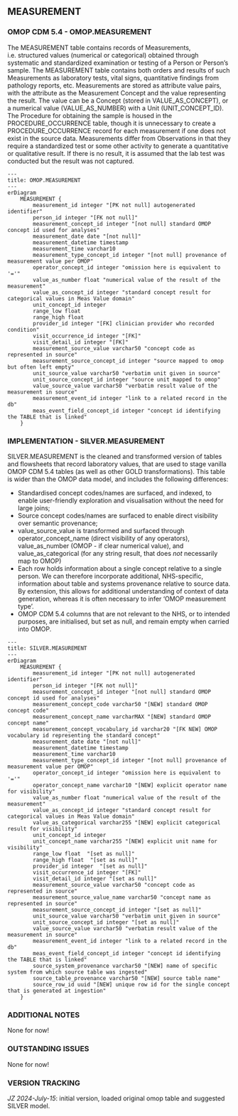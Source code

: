 
## MEASUREMENT

### OMOP CDM 5.4 - OMOP.MEASUREMENT
The MEASUREMENT table contains records of Measurements, i.e. structured values (numerical or categorical) obtained through systematic and standardized examination or testing of a Person or Person's sample. The MEASUREMENT table contains both orders and results of such Measurements as laboratory tests, vital signs, quantitative findings from pathology reports, etc. Measurements are stored as attribute value pairs, with the attribute as the Measurement Concept and the value representing the result. The value can be a Concept (stored in VALUE_AS_CONCEPT), or a numerical value (VALUE_AS_NUMBER) with a Unit (UNIT_CONCEPT_ID). The Procedure for obtaining the sample is housed in the PROCEDURE_OCCURRENCE table, though it is unnecessary to create a PROCEDURE_OCCURRENCE record for each measurement if one does not exist in the source data. Measurements differ from Observations in that they require a standardized test or some other activity to generate a quantitative or qualitative result. If there is no result, it is assumed that the lab test was conducted but the result was not captured.
```mermaid
---
title: OMOP.MEASUREMENT
---
erDiagram
    MEASUREMENT {
        measurement_id integer "[PK not null] autogenerated identifier"
        person_id integer "[FK not null]"
        measurement_concept_id integer "[not null] standard OMOP concept id used for analyses"
        measurement_date date "[not null]"
        measurement_datetime timestamp
        measurement_time varchar10
        measurement_type_concept_id integer "[not null] provenance of measurement value per OMOP"
        operator_concept_id integer "omission here is equivalent to '='"         
        value_as_number float "numerical value of the result of the measurement"
        value_as_concept_id integer "standard concept result for categorical values in Meas Value domain"
        unit_concept_id integer
        range_low float
        range_high float
        provider_id integer "[FK] clinician provider who recorded condition"
        visit_occurrence_id integer "[FK]"
        visit_detail_id integer "[FK]"
        measurement_source_value varchar50 "concept code as represented in source"
        measurement_source_concept_id integer "source mapped to omop but often left empty"
        unit_source_value varchar50 "verbatim unit given in source"
        unit_source_concept_id integer "source unit mapped to omop"
        value_source_value varchar50 "verbatim result value of the measurement in source"
        measurement_event_id integer "link to a related record in the db"
        meas_event_field_concept_id integer "concept id identifying the TABLE that is linked"
    }
```

### IMPLEMENTATION - SILVER.MEASUREMENT

SILVER.MEASUREMENT is the cleaned and transformed version of tables and flowsheets that record laboratory values, that are used to stage vanilla OMOP CDM 5.4 tables (as well as other GOLD transformations). This table is wider than the OMOP data model, and includes the following differences:

- Standardised concept codes/names are surfaced, and indexed, to enable user-friendly exploration and visualisation without the need for large joins;
- Source concept codes/names are surfaced to enable direct visibility over semantic provenance;
- value_source_value is transformed and surfaced through operator_concept_name (direct visibility of any operators), value_as_number (OMOP - if clear numerical value), and value_as_categorical (for any string result, that does _not_ necessarily map to OMOP)
- Each row holds information about a single concept relative to a single person. We can therefore incorporate additional, NHS-specific, information about table and systems provenance relative to source data. By extension, this allows for additional understanding of context of data generation, whereas it is often necessary to infer 'OMOP measurement type'.
- OMOP CDM 5.4 columns that are not relevant to the NHS, or to intended purposes, are initialised, but set as null, and remain empty when carried into OMOP.

```mermaid
---
title: SILVER.MEASUREMENT
---
erDiagram
    MEASUREMENT {
        measurement_id integer "[PK not null] autogenerated identifier"
        person_id integer "[FK not null]"
        measurement_concept_id integer "[not null] standard OMOP concept id used for analyses"
        measurement_concept_code varchar50 "[NEW] standard OMOP concept code"
        measurement_concept_name varcharMAX "[NEW] standard OMOP concept name"
        measurement_concept_vocabulary_id varchar20 "[FK NEW] OMOP vocabulary id representing the standard concept"              
        measurement_date date "[not null]"
        measurement_datetime timestamp
        measurement_time varchar10
        measurement_type_concept_id integer "[not null] provenance of measurement value per OMOP"
        operator_concept_id integer "omission here is equivalent to '='"
        operator_concept_name varchar10 "[NEW] explicit operator name for visibility"         
        value_as_number float "numerical value of the result of the measurement"
        value_as_concept_id integer "standard concept result for categorical values in Meas Value domain"
        value_as_categorical varchar255 "[NEW] explicit categorical result for visibility"        
        unit_concept_id integer
        unit_concept_name varchar255 "[NEW] explicit unit name for visibility"
        range_low float  "[set as null]"
        range_high float  "[set as null]"
        provider_id integer  "[set as null]"
        visit_occurrence_id integer "[FK]"
        visit_detail_id integer "[set as null]"
        measurement_source_value varchar50 "concept code as represented in source"
        measurement_source_value_name varchar50 "concept name as represented in source"        
        measurement_source_concept_id integer "[set as null]"
        unit_source_value varchar50 "verbatim unit given in source"
        unit_source_concept_id integer "[set as null]"
        value_source_value varchar50 "verbatim result value of the measurement in source"
        measurement_event_id integer "link to a related record in the db"
        meas_event_field_concept_id integer "concept id identifying the TABLE that is linked"
        source_system_provenance varchar50 "[NEW] name of specific system from which source table was ingested"
        source_table_provenance varchar50 "[NEW] source table name"
        source_row_id uuid "[NEW] unique row id for the single concept that is generated at ingestion"          
    }
```


### ADDITIONAL NOTES

None for now!

### OUTSTANDING ISSUES

None for now!

### VERSION TRACKING

_JZ 2024-July-15_: initial version, loaded original omop table and suggested SILVER model.